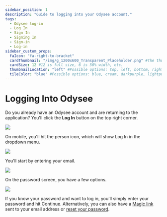 ---
sidebar_position: 1
description: "Guide to logging into your Odysee account."
tags:
  - Odysee log-in
  - Log In
  - Sign In
  - Signing In
  - Sign-in
  - Log-in
sidebar_custom_props:
  faIcon: "fa-right-to-bracket"
  cardThumbnail: "/img/g_1200x600_Transparent_Placeholder.png" #The thumbnail on the category card.
  cardSize: 12 #12 is full size, 6 is 50% width, etc.
  thumbnailLocation: "left" #Possible options: top, left, bottom, right, none
  tileColor: "blue" #Possible options: blue, cream, darkpurple, lightpurple, mauve, orange, pink, none
---

# Logging Into Odysee

Do you already have an Odysee account and are returning to the application? You'll click the **Log In** button on the top right corner.

![](https://i.imgur.com/BVk7SoC.jpg)

On mobile, you'll hit the person icon, which will show Log In in the dropdown menu.

![](https://i.imgur.com/vWURDEo.jpg)

You'll start by entering your email.

![](https://i.imgur.com/vpHKwo4.png)

On the password screen, you have a few options.

![](https://i.imgur.com/sxATuIE.png)

If you know your password and want to log in, you'll simply enter your password and hit Continue. Alternatively, you can also have a [Magic link](https://help.odysee.tv/category-basics/category-loggingin/loginlinks/) sent to your email address or [reset your password](https://help.odysee.tv/category-basics/category-loggingin/passwordreset).
